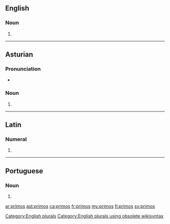 ==English==

===Noun===
{{head|en}}

# {{plural of|primo}}

[[Category:English plurals]][[Category:English plurals using obsolete wikisyntax]]

----

==Asturian==

===Pronunciation===
* {{IPA|[ˈpɾimos]|lang=ast}}

===Noun===
{{head|ast|noun form|g=m-p}}

# {{plural of|primu|lang=ast|nocat=1}}

----

==Latin==

===Numeral===
{{la-num-form|prīmōs}}

# {{inflection of|prīmus||acc|m|p|lang=la}}

----

==Portuguese==

===Noun===
{{head|pt}} {{m}}

# {{plural of|primo|lang=pt}}

[[ar:primos]]
[[ast:primos]]
[[ca:primos]]
[[fr:primos]]
[[my:primos]]
[[fi:primos]]
[[sv:primos]]